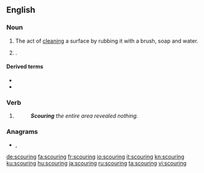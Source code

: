 ==English==

===Noun===
{{en-noun}}

# The act of [[clean]]ing a surface by rubbing it with a brush, soap and water.
# {{label|en|of livestock}} {{l|en|diarrhea|Diarrhea}}.

====Derived terms====
* {{l|en|scouring pad}}
* {{l|en|scouring brush}}

===Verb===
{{head|en|present participle}}

# {{present participle of|scour|lang=en|nocat=1}}
#: '''''Scouring''' the entire area revealed nothing.''

===Anagrams===
* {{l|en|coursing}}, {{l|en|sourcing}}

[[de:scouring]]
[[fa:scouring]]
[[fr:scouring]]
[[io:scouring]]
[[it:scouring]]
[[kn:scouring]]
[[ku:scouring]]
[[hu:scouring]]
[[ja:scouring]]
[[ru:scouring]]
[[ta:scouring]]
[[vi:scouring]]